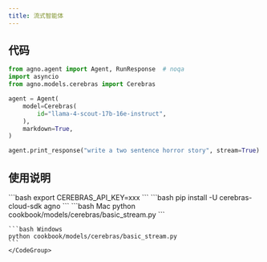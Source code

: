 ```yaml
---
title: 流式智能体
---
```

## 代码

```python cookbook/models/cerebras/basic_stream.py
from agno.agent import Agent, RunResponse  # noqa
import asyncio
from agno.models.cerebras import Cerebras

agent = Agent(
    model=Cerebras(
        id="llama-4-scout-17b-16e-instruct",
    ),
    markdown=True,
)

agent.print_response("write a two sentence horror story", stream=True)
```

## 使用说明

<Steps>
  <Snippet file="create-venv-step.mdx" />

  <Step title="设置您的 API 密钥">
    ```bash
    export CEREBRAS_API_KEY=xxx
    ```
  </Step>

  <Step title="安装库">
    ```bash
    pip install -U cerebras-cloud-sdk agno
    ```
  </Step>

  <Step title="运行智能体">
    <CodeGroup>
    ```bash Mac
    python cookbook/models/cerebras/basic_stream.py
    ```

    ```bash Windows
    python cookbook/models/cerebras/basic_stream.py
    ```
    </CodeGroup>
  </Step>
</Steps>